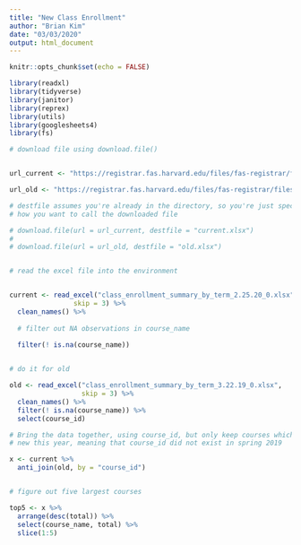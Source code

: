 ```yaml
---
title: "New Class Enrollment"
author: "Brian Kim"
date: "03/03/2020"
output: html_document
---
```



```r
knitr::opts_chunk$set(echo = FALSE)

library(readxl)
library(tidyverse)
library(janitor)
library(reprex)
library(utils)
library(googlesheets4)
library(fs)

```

```r

# download file using download.file()


url_current <- "https://registrar.fas.harvard.edu/files/fas-registrar/files/class_enrollment_summary_by_term_2.25.20_0.xlsx"

url_old <- "https://registrar.fas.harvard.edu/files/fas-registrar/files/class_enrollment_summary_by_term_3.22.19_0.xlsx"

# destfile assumes you're already in the directory, so you're just specifying
# how you want to call the downloaded file

# download.file(url = url_current, destfile = "current.xlsx")
# 
# download.file(url = url_old, destfile = "old.xlsx")


# read the excel file into the environment


current <- read_excel("class_enrollment_summary_by_term_2.25.20_0.xlsx", 
                skip = 3) %>%
  clean_names() %>%
  
  # filter out NA observations in course_name
  
  filter(! is.na(course_name))


# do it for old

old <- read_excel("class_enrollment_summary_by_term_3.22.19_0.xlsx", 
                  skip = 3) %>%
  clean_names() %>%
  filter(! is.na(course_name)) %>%
  select(course_id)

```


```r


# Bring the data together, using course_id, but only keep courses which are
# new this year, meaning that course_id did not exist in spring 2019

x <- current %>%
  anti_join(old, by = "course_id")


# figure out five largest courses

top5 <- x %>%
  arrange(desc(total)) %>%
  select(course_name, total) %>%
  slice(1:5)

```


